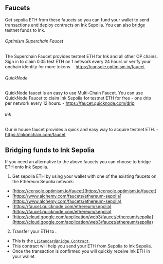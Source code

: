 
## Faucets

Get sepolia ETH from these faucets so you can fund your wallet to send transactions and deploy contracts on Ink Sepolia. You can also [bridge](/quick-start/faucets#bridging-funds-to-ink-sepolia) testnet funds to Ink.

###### Optimism Superchain Faucet
The Superchain Faucet provides testnet ETH for Ink and all other OP chains. Sign in to claim 0.05 test ETH on 1 network every 24 hours or verify your onchain identity for more tokens.
    - https://console.optimism.io/faucet
###### QuickNode
QuickNode faucet is an easy to use Multi-Chain Faucet. You can use QuickNode Faucet to claim Ink Sepolia for testnet ETH for free - one drip per network every 12 hours.
    - https://faucet.quicknode.com/drip
###### Ink
Our in house faucet provides a quick and easy way to acquire testnet ETH.
    - https://inkonchain.com/faucet

## Bridging funds to Ink Sepolia

If you need an alternative to the above faucets you can choose to bridge ETH onto Ink Sepolia.

1. Get sepolia ETH by using your wallet with one of the existing faucets on the Ethereum Sepolia network:

* [https://console.optimism.io/faucet](https://console.optimism.io/faucet)
* [https://www.alchemy.com/faucets/ethereum-sepolia](https://www.alchemy.com/faucets/ethereum-sepolia)
* [https://faucet.quicknode.com/ethereum/sepolia](https://faucet.quicknode.com/ethereum/sepolia)
* [https://cloud.google.com/application/web3/faucet/ethereum/sepolia](https://cloud.google.com/application/web3/faucet/ethereum/sepolia)

2. Transfer your ETH to <CopyableCode code="0x33f60714bbd74d62b66d79213c348614de51901c" />.
- This is the [`L1StandardBridge Contract`](https://eth-sepolia.blockscout.com/address/0x33f60714BbD74d62b66D79213C348614DE51901C).
- This contract will help you send your ETH from Sepolia to Ink Sepolia.
- Once the transaction is confirmed you will quickly receive Ink ETH in your wallet.
